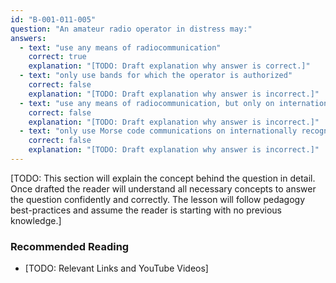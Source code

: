 ```yaml
---
id: "B-001-011-005"
question: "An amateur radio operator in distress may:"
answers:
  - text: "use any means of radiocommunication"
    correct: true
    explanation: "[TODO: Draft explanation why answer is correct.]"
  - text: "only use bands for which the operator is authorized"
    correct: false
    explanation: "[TODO: Draft explanation why answer is incorrect.]"
  - text: "use any means of radiocommunication, but only on internationally recognized emergency channels"
    correct: false
    explanation: "[TODO: Draft explanation why answer is incorrect.]"
  - text: "only use Morse code communications on internationally recognized emergency channels"
    correct: false
    explanation: "[TODO: Draft explanation why answer is incorrect.]"
---
```


[TODO: This section will explain the concept behind the question in detail. Once drafted the reader will understand all necessary concepts to answer the question confidently and correctly. The lesson will follow pedagogy best-practices and assume the reader is starting with no previous knowledge.]

### Recommended Reading

- [TODO: Relevant Links and YouTube Videos]
